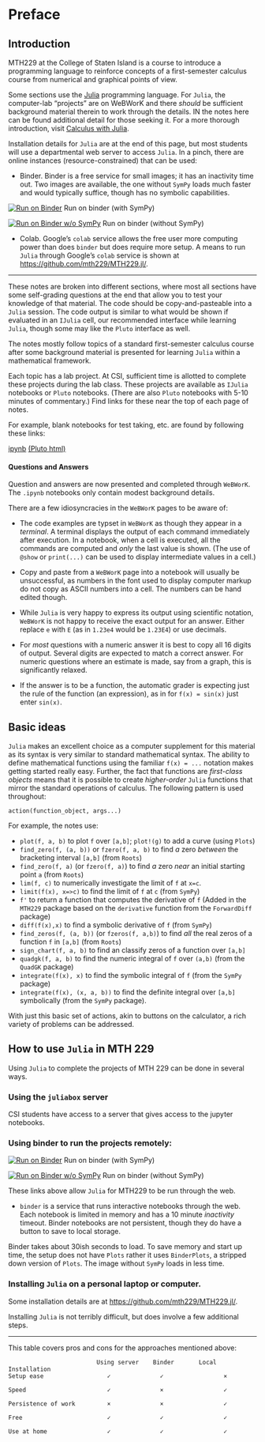# Preface {.unnumbered}


## Introduction


MTH229 at the College of Staten Island is a course to introduce a
programming language to reinforce concepts of a first-semester
calculus course from numerical and graphical points of view.

Some sections use the [Julia](http://julialang.org) programming
language. For `Julia`, the computer-lab "projects" are on WeBWorK and
there *should* be sufficient background material therein to work
through the details. IN the notes here can be found additional detail
for those seeking it. For a more thorough introduction, visit
[Calculus with Julia](http://calculuswithjulia.github.io).

Installation details for `Julia` are at the end of this page, but most students will
use a departmental web server to access `Julia`. In a pinch, there are online instances (resource-constrained) that can be used:

* Binder. Binder is a free service for small images; it has an inactivity time out. Two images are available, the one without `SymPy` loads much faster and would typically suffice, though has no symbolic capabilities.

[![Run on Binder](https://mybinder.org/badge_logo.svg)](https://mybinder.org/v2/gh/mth229/229-projects/lite?labpath=blank-notebook.ipynb) Run on binder (with SymPy)

[![Run on Binder w/o SymPy](https://mybinder.org/badge_logo.svg)](https://mybinder.org/v2/gh/mth229/MTH229Lite.jl/main?labpath=blank-notebook.ipynb) Run on binder (without SymPy)

* Colab. Google's `colab` service allows the free user more computing power than does `binder` but does require more setup.
A means to run `Julia` through Google's `colab` service is shown at [https://github.com/mth229/MTH229.jl/](https://github.com/mth229/MTH229.jl/).


----

These  notes are broken into different sections, where most all sections
have some self-grading questions at the end that allow you to test
your knowledge of that material. The code should be copy-and-pasteable
into a `Julia` session. The code output is similar to what would be
shown if evaluated in an `IJulia` cell, our recommended interface while
learning `Julia`, though some may like the `Pluto` interface as well.

The notes mostly follow topics of a standard first-semester
calculus course after some background material is presented for
learning `Julia` within a mathematical framework.

Each topic has a lab project. At CSI, sufficient time is allotted to
complete these projects during the lab class. These projects are
available as `IJulia` notebooks or `Pluto` notebooks. (There are also
`Pluto` notebooks with 5-10 minutes of commentary.) Find links for
these near the top of each page of notes.


For example, blank notebooks for test taking, etc. are found by following these links:

[ipynb](https://raw.githubusercontent.com/mth229/229-projects/master/00-blank-notebook.ipynb)
[(Pluto html)](./229-projects/00-blank-notebook.html)

#### Questions and Answers

Question and answers are now presented and completed through  `WeBWorK`.
The  `.ipynb` notebooks  only contain modest background details.

There  are a few idiosyncracies in the `WeBWorK` pages to be aware of:

*  The code examples  are typset in `WeBWorK` as though they  appear in  a *terminal*. A terminal displays  the output of  each  command immediately after execution. In a notebook,  when  a cell  is executed, all the  commands are computed and *only*  the  last  value is shown. (The use of `@show` or `print(...)` can be used to display intermediate values in a  cell.)

* Copy and paste from a `WeBWorK` page into a notebook will usually be unsuccessful, as  numbers  in the  font  used to display computer markup do not copy as ASCII numbers  into a cell. The numbers can be hand edited though.

* While `Julia` is very happy to express its output using scientific notation, `WeBWorK` is not happy to receive the exact output for an answer. Either replace `e` with `E` (as in `1.23e4` would be `1.23E4`) or use decimals.

* For *most* questions with a  numeric answer  it is best to  copy all  16 digits of output. Several  digits are expected to match a  correct answer. For numeric questions where an  estimate is made, say from a graph, this is  significantly relaxed.

* If the answer  is to  be a function, the  automatic grader is  expecting just  the  rule  of the function  (an expression), as in for `f(x) = sin(x)` just enter `sin(x)`.




## Basic ideas

`Julia` makes an excellent choice as a computer supplement for this
material as its syntax is very similar to standard mathematical
syntax. The ability to define mathematical functions using the
familiar `f(x) = ...` notation makes getting started really
easy. Further, the fact that functions are *first-class objects* means
that it is possible to create *higher-order* `Julia` functions that
mirror the standard operations of calculus. The following pattern is
used throughout:

```verbatim
action(function_object, args...)
```

For example, the notes use:

* `plot(f, a, b)` to plot `f` over `[a,b]`; `plot!(g)` to add a curve (using `Plots`)
* `find_zero(f, (a, b))` or `fzero(f, a, b)` to find *a* zero *between*  the bracketing interval `[a,b]` (from `Roots`)
* `find_zero(f, a)` (or `fzero(f, a)`) to find *a* zero *near* an  initial starting point `a` (from `Roots`)
* `lim(f, c)` to numerically investigate the limit of `f` at `x=c`.
* `limit(f(x), x=>c)` to find the limit of `f` at `c` (from `SymPy`)
* `f'`  to return a function that computes the derivative of `f` (Added in the `MTH229` package based on the `derivative` function from the `ForwardDiff` package)
* `diff(f(x),x)` to find a symbolic derivative of `f` (from `SymPy`)
* `find_zeros(f, (a, b))` (or `fzeros(f, a,b)`) to find *all* the real zeros of a function `f` in `[a,b]` (from `Roots`)
* `sign_chart(f, a, b)` to find an classify zeros of a function over `[a,b]`
* `quadgk(f, a, b)` to find the numeric integral of `f` over `(a,b)`
  (from the `QuadGK` package)
* `integrate(f(x), x)` to find the symbolic integral of `f` (from the `SymPy` package)
* `integrate(f(x), (x, a, b))` to find the definite integral over `[a,b]`
  symbolically (from the `SymPy` package).


With just this basic set of actions, akin to buttons on the calculator, a rich variety of problems can be addressed.


## How to use `Julia` in MTH 229


Using `Julia` to complete the projects of MTH 229 can be done in several ways.

### Using the `juliabox` server

CSI students have access to a server that gives access to the jupyter notebooks.

### Using binder to run the projects  remotely:


[![Run on Binder](https://mybinder.org/badge_logo.svg)](https://mybinder.org/v2/gh/mth229/229-projects/lite?labpath=blank-notebook.ipynb) Run on binder (with SymPy)

[![Run on Binder w/o SymPy](https://mybinder.org/badge_logo.svg)](https://mybinder.org/v2/gh/mth229/MTH229Lite.jl/main?labpath=blank-notebook.ipynb) Run on binder (without SymPy)

These links above allow `Julia` for MTH229 to be run through the web.

* `binder` is a service that runs interactive notebooks through the web. Each notebook is limited in memory and has a 10 minute *inactivity* timeout. Binder notebooks are not persistent, though they do have a button to save to local storage.

Binder takes about 30ish seconds to load.  To save memory and start up time, the setup does not have `Plots` rather it uses `BinderPlots`, a stripped down version of `Plots`. The image without `SymPy` loads in less time.


### Installing `Julia` on a personal laptop or computer.

Some installation details are at [https://github.com/mth229/MTH229.jl/](https://github.com/mth229/MTH229.jl/).


Installing `Julia` is not terribly difficult, but does involve a few additional steps.


----

This table covers pros and cons for the  approaches mentioned above:

```
                         Using server    Binder       Local Installation
Setup ease                  ✓              ✓                 ×

Speed                       ✓              ×                 ✓

Persistence of work         ×              ×                 ✓

Free                        ✓              ✓                 ✓

Use at home                 ✓              ✓                 ✓
```

